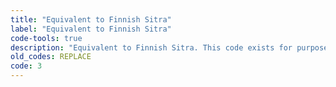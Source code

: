 ```yaml
---
title: "Equivalent to Finnish Sitra"
label: "Equivalent to Finnish Sitra"
code-tools: true
description: "Equivalent to Finnish Sitra. This code exists for purposes of comparison with Finland. It should however rarely occur."
old_codes: REPLACE
code: 3
---
```

